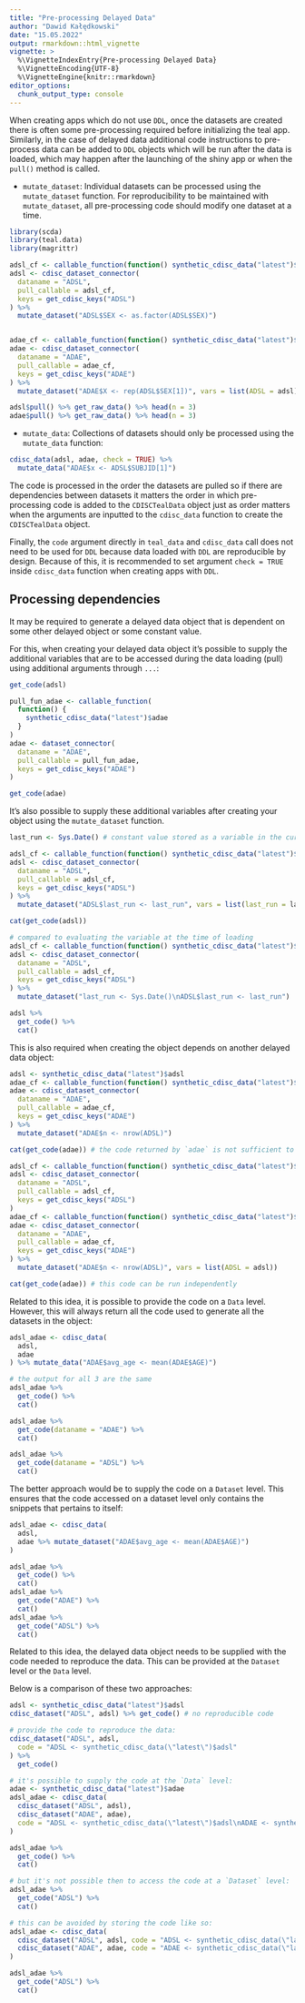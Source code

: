 ```yaml
---
title: "Pre-processing Delayed Data"
author: "Dawid Kałędkowski"
date: "15.05.2022"
output: rmarkdown::html_vignette
vignette: >
  %\VignetteIndexEntry{Pre-processing Delayed Data}
  %\VignetteEncoding{UTF-8}
  %\VignetteEngine{knitr::rmarkdown}
editor_options:
  chunk_output_type: console
---
```


When creating apps which do not use `DDL`, once the datasets are created there is often some pre-processing required before initializing the teal app. Similarly, in the case of delayed data additional code instructions to pre-process data can be added to `DDL` objects which will be run after the data is loaded, which may happen after the launching of the shiny app or when the `pull()` method is called.

* `mutate_dataset`: Individual datasets can be processed using the `mutate_dataset` function. For reproducibility to be maintained with `mutate_dataset`, all pre-processing code should modify one dataset at a time.

```r
library(scda)
library(teal.data)
library(magrittr)

adsl_cf <- callable_function(function() synthetic_cdisc_data("latest")$adsl)
adsl <- cdisc_dataset_connector(
  dataname = "ADSL",
  pull_callable = adsl_cf,
  keys = get_cdisc_keys("ADSL")
) %>%
  mutate_dataset("ADSL$SEX <- as.factor(ADSL$SEX)")


adae_cf <- callable_function(function() synthetic_cdisc_data("latest")$adae)
adae <- cdisc_dataset_connector(
  dataname = "ADAE",
  pull_callable = adae_cf,
  keys = get_cdisc_keys("ADAE")
) %>%
  mutate_dataset("ADAE$X <- rep(ADSL$SEX[1])", vars = list(ADSL = adsl))

adsl$pull() %>% get_raw_data() %>% head(n = 3)
adae$pull() %>% get_raw_data() %>% head(n = 3)
```

* `mutate_data`: Collections of datasets should only be processed using the `mutate_data` function:

```r
cdisc_data(adsl, adae, check = TRUE) %>%
  mutate_data("ADAE$x <- ADSL$SUBJID[1]")
```

The code is processed in the order the datasets are pulled so if there are dependencies between datasets it matters the order in which pre-processing code is added to the `CDISCTealData` object just as order matters when the arguments are inputted to the `cdisc_data` function to create the `CDISCTealData` object.

Finally, the `code` argument directly in `teal_data` and `cdisc_data` call does not need to be used for `DDL` because data loaded with `DDL` are reproducible by design. Because of this, it is recommended to set argument `check = TRUE` inside `cdisc_data` function when creating apps with `DDL`.

## Processing dependencies

It may be required to generate a delayed data object that is dependent on some other delayed object or some constant value.

For this, when creating your delayed data object it's possible to supply the additional variables that are to be accessed during the data loading (pull) using additional arguments through `...`:

```r
get_code(adsl)

pull_fun_adae <- callable_function(
  function() {
    synthetic_cdisc_data("latest")$adae
  }
)
adae <- dataset_connector(
  dataname = "ADAE",
  pull_callable = pull_fun_adae,
  keys = get_cdisc_keys("ADAE")
)

get_code(adae)
```

It's also possible to supply these additional variables after creating your object using the `mutate_dataset` function.

```r
last_run <- Sys.Date() # constant value stored as a variable in the current session

adsl_cf <- callable_function(function() synthetic_cdisc_data("latest")$adsl)
adsl <- cdisc_dataset_connector(
  dataname = "ADSL",
  pull_callable = adsl_cf,
  keys = get_cdisc_keys("ADSL")
) %>%
  mutate_dataset("ADSL$last_run <- last_run", vars = list(last_run = last_run))

cat(get_code(adsl))

# compared to evaluating the variable at the time of loading
adsl_cf <- callable_function(function() synthetic_cdisc_data("latest")$adsl)
adsl <- cdisc_dataset_connector(
  dataname = "ADSL",
  pull_callable = adsl_cf,
  keys = get_cdisc_keys("ADSL")
) %>%
  mutate_dataset("last_run <- Sys.Date()\nADSL$last_run <- last_run")

adsl %>%
  get_code() %>%
  cat()
```

This is also required when creating the object depends on another delayed data object:

```r
adsl <- synthetic_cdisc_data("latest")$adsl
adae_cf <- callable_function(function() synthetic_cdisc_data("latest")$adae)
adae <- cdisc_dataset_connector(
  dataname = "ADAE",
  pull_callable = adae_cf,
  keys = get_cdisc_keys("ADAE")
) %>%
  mutate_dataset("ADAE$n <- nrow(ADSL)")

cat(get_code(adae)) # the code returned by `adae` is not sufficient to reproduce `adae`

adsl_cf <- callable_function(function() synthetic_cdisc_data("latest")$adsl)
adsl <- cdisc_dataset_connector(
  dataname = "ADSL",
  pull_callable = adsl_cf,
  keys = get_cdisc_keys("ADSL")
)
adae_cf <- callable_function(function() synthetic_cdisc_data("latest")$adae)
adae <- cdisc_dataset_connector(
  dataname = "ADAE",
  pull_callable = adae_cf,
  keys = get_cdisc_keys("ADAE")
) %>%
  mutate_dataset("ADAE$n <- nrow(ADSL)", vars = list(ADSL = adsl))

cat(get_code(adae)) # this code can be run independently
```

Related to this idea, it is possible to provide the code on a `Data` level. However, this will always return all the code used to generate all the datasets in the object:

```r
adsl_adae <- cdisc_data(
  adsl,
  adae
) %>% mutate_data("ADAE$avg_age <- mean(ADAE$AGE)")

# the output for all 3 are the same
adsl_adae %>%
  get_code() %>%
  cat()

adsl_adae %>%
  get_code(dataname = "ADAE") %>%
  cat()

adsl_adae %>%
  get_code(dataname = "ADSL") %>%
  cat()
```

The better approach would be to supply the code on a `Dataset` level. This ensures that the code accessed on a dataset level only contains the snippets that pertains to itself:

```r
adsl_adae <- cdisc_data(
  adsl,
  adae %>% mutate_dataset("ADAE$avg_age <- mean(ADAE$AGE)")
)

adsl_adae %>%
  get_code() %>%
  cat()
adsl_adae %>%
  get_code("ADAE") %>%
  cat()
adsl_adae %>%
  get_code("ADSL") %>%
  cat()
```

Related to this idea, the delayed data object needs to be supplied with the code needed to reproduce the data. This can be provided at the `Dataset` level or the `Data` level.

Below is a comparison of these two approaches:

```r
adsl <- synthetic_cdisc_data("latest")$adsl
cdisc_dataset("ADSL", adsl) %>% get_code() # no reproducible code

# provide the code to reproduce the data:
cdisc_dataset("ADSL", adsl,
  code = "ADSL <- synthetic_cdisc_data(\"latest\")$adsl"
) %>%
  get_code()

# it's possible to supply the code at the `Data` level:
adae <- synthetic_cdisc_data("latest")$adae
adsl_adae <- cdisc_data(
  cdisc_dataset("ADSL", adsl),
  cdisc_dataset("ADAE", adae),
  code = "ADSL <- synthetic_cdisc_data(\"latest\")$adsl\nADAE <- synthetic_cdisc_data(\"latest\")$adae"
)

adsl_adae %>%
  get_code() %>%
  cat()

# but it's not possible then to access the code at a `Dataset` level:
adsl_adae %>%
  get_code("ADSL") %>%
  cat()

# this can be avoided by storing the code like so:
adsl_adae <- cdisc_data(
  cdisc_dataset("ADSL", adsl, code = "ADSL <- synthetic_cdisc_data(\"latest\")$adsl"),
  cdisc_dataset("ADAE", adae, code = "ADAE <- synthetic_cdisc_data(\"latest\")$adsl")
)

adsl_adae %>%
  get_code("ADSL") %>%
  cat()
```

